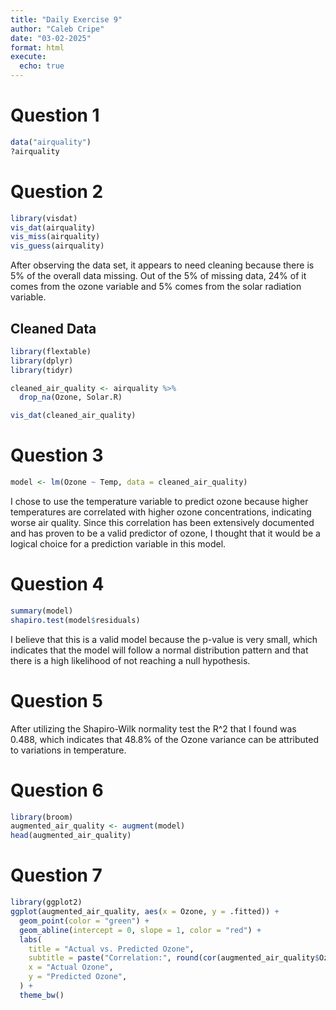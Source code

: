 ```yaml
---
title: "Daily Exercise 9"
author: "Caleb Cripe"
date: "03-02-2025"
format: html
execute: 
  echo: true
---
```


# Question 1
```r
data("airquality")
?airquality
```

# Question 2
```r
library(visdat)
vis_dat(airquality)
vis_miss(airquality)
vis_guess(airquality)
```

After observing the data set, it appears to need cleaning because there is 5% of the overall data missing. Out of the 5% of missing data, 24% of it comes from the ozone variable and 5% comes from the solar radiation variable. 

## Cleaned Data
```r
library(flextable)
library(dplyr)
library(tidyr)

cleaned_air_quality <- airquality %>%
  drop_na(Ozone, Solar.R)

vis_dat(cleaned_air_quality)
```

# Question 3
```r
model <- lm(Ozone ~ Temp, data = cleaned_air_quality)
```

I chose to use the temperature variable to predict ozone because higher temperatures are correlated with higher ozone concentrations, indicating worse air quality. Since this correlation has been extensively documented and has proven to be a valid predictor of ozone, I thought that it would be a logical choice for a prediction variable in this model. 

# Question 4
```r
summary(model)
shapiro.test(model$residuals)
```

I believe that this is a valid model because the p-value is very small, which indicates that the model will follow a normal distribution pattern and that there is a high likelihood of not reaching a null hypothesis.

# Question 5
After utilizing the Shapiro-Wilk normality test the R^2 that I found was 0.488, which indicates that 48.8% of the Ozone variance can be attributed to variations in temperature. 

# Question 6
```r
library(broom)
augmented_air_quality <- augment(model)
head(augmented_air_quality)
```

# Question 7
```r
library(ggplot2)
ggplot(augmented_air_quality, aes(x = Ozone, y = .fitted)) +
  geom_point(color = "green") +
  geom_abline(intercept = 0, slope = 1, color = "red") +
  labs(
    title = "Actual vs. Predicted Ozone",
    subtitle = paste("Correlation:", round(cor(augmented_air_quality$Ozone, augmented_air_quality$.fitted),2)),
    x = "Actual Ozone",
    y = "Predicted Ozone",
  ) +
  theme_bw()
```

